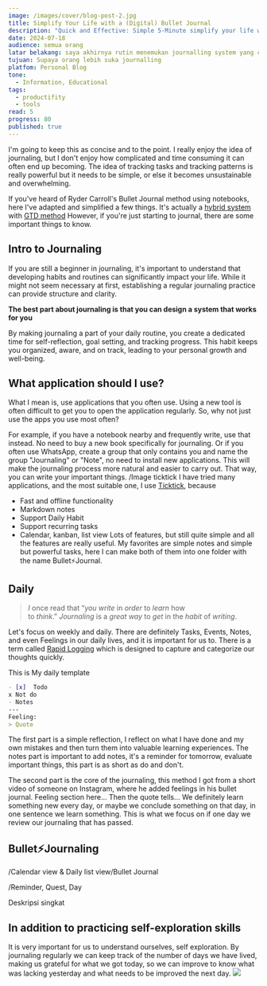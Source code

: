 ```yaml
---
image: /images/cover/blog-post-2.jpg
title: Simplify Your Life with a (Digital) Bullet Journal
description: "Quick and Effective: Simple 5-Minute simplify your life with digital bullet journal"
date: 2024-07-18
audience: semua orang
latar belakang: saya akhirnya rutin menemukan journalling system yang cocok buatku
tujuan: Supaya orang lebih suka journalling
platfom: Personal Blog
tone:
  - Information, Educational
tags:
  - productifity
  - tools
read: 5
progress: 80
published: true
---
```

I'm going to keep this as concise and to the point. I really enjoy the idea of ​​journaling, but I don't enjoy how complicated and time consuming it can often end up becoming. The idea of ​​tracking tasks and tracking patterns is really powerful but it needs to be simple, or else it becomes unsustainable and overwhelming.

If you've heard of Ryder Carroll's Bullet Journal method using notebooks, here I've adapted and simplified a few things. It's actually a [hybrid system](https://blog.workflowy.com/gtd-vs-bullet-journal/) with [GTD method](https://gettingthingsdone.com/what-is-gtd/) However, if you're just starting to journal, there are some important things to know.
## Intro to Journaling
If you are still a beginner in journaling, it's important to understand that developing habits and routines can significantly impact your life. While it might not seem necessary at first, establishing a regular journaling practice can provide structure and clarity.

**The best part about journaling is that you can design a system that works for you**

By making journaling a part of your daily routine, you create a dedicated time for self-reflection, goal setting, and tracking progress. This habit keeps you organized, aware, and on track, leading to your personal growth and well-being.
## What application should I use?
What I mean is, use applications that you often use. Using a new tool is often difficult to get you to open the application regularly. So, why not just use the apps you use most often?

For example, if you have a notebook nearby and frequently write, use that instead. No need to buy a new book specifically for journaling. Or if you often use WhatsApp, create a group that only contains you and name the group "Journaling" or "Note", no need to install new applications. This will make the journaling process more natural and easier to carry out. That way, you can write your important things.
/Image ticktick
I have tried many applications, and the most suitable one, I use [Ticktick](https://ticktick.com), because
- Fast and offline functionality
- Markdown notes
- Support Daily Habit 
- Support recurring tasks
- Calendar, kanban, list view
Lots of features, but still quite simple and all the features are really useful. My favorites are simple notes and simple but powerful tasks, here I can make both of them into one folder with the name Bullet⚡Journal.
## Daily

> _I_ once read that “_you write_ in _order_ to _learn_ how to _think_.” _Journaling_ is a _great way_ to _get_ in the _habit_ of _writing_.

Let's focus on weekly and daily. There are definitely Tasks, Events, Notes, and even Feelings in our daily lives, and it is important for us to. There is a term called [Rapid Logging](https://bulletjournal.com/blogs/faq/what-is-rapid-logging-understand-rapid-logging-bullets-and-signifiers) which is designed to capture and categorize our thoughts quickly.

This is My daily template
```markdown
- [x]  Todo
x Not do
- Notes
---  
Feeling: 
> Quote
```

The first part is a simple reflection, I reflect on what I have done and my own mistakes and then turn them into valuable learning experiences. The notes part is important to add notes, it's a reminder for tomorrow, evaluate important things, this part is as short as do and don't.

The second part is the core of the journaling, this method I got from a short video of someone on Instagram, where he added feelings in his bullet journal. Feeling section here... Then the quote tells... We definitely learn something new every day, or maybe we conclude something on that day, in one sentence we learn something. This is what we focus on if one day we review our journaling that has passed.

## Bullet⚡Journaling
/Calendar view & Daily list view/Bullet Journal

/Reminder, Quest, Day

Deskripsi singkat
## In addition to practicing self-exploration skills
It is very important for us to understand ourselves, self exploration. By journaling regularly we can keep track of the number of days we have lived, making us grateful for what we got today, so we can improve to know what was lacking yesterday and what needs to be improved the next day.
![](https://media1.tenor.com/m/lWbcKa-SmOIAAAAC/no-way-home-spider-man-no-way-home.gif)
